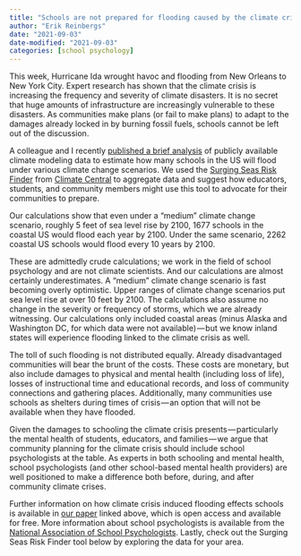 ```yaml
---
title: "Schools are not prepared for flooding caused by the climate crisis"
author: "Erik Reinbergs"
date: "2021-09-03"
date-modified: "2021-09-03"
categories: [school psychology]
---
```

This week, Hurricane Ida wrought havoc and flooding from New Orleans to New York City. Expert research has shown that the climate crisis is increasing the frequency and severity of climate disasters. It is no secret that huge amounts of infrastructure are increasingly vulnerable to these disasters. As communities make plans (or fail to make plans) to adapt to the damages already locked in by burning fossil fuels, schools cannot be left out of the discussion.

A colleague and I recently [published a brief analysis](https://newprairiepress.org/ijssw/vol5/iss2/8/?ref=ereinbergs.ghost.io) of publicly available climate modeling data to estimate how many schools in the US will flood under various climate change scenarios. We used the [Surging Seas Risk Finder](https://riskfinder.climatecentral.org/?ref=ereinbergs.ghost.io) from [Climate Central](https://www.climatecentral.org/?ref=ereinbergs.ghost.io) to aggregate data and suggest how educators, students, and community members might use this tool to advocate for their communities to prepare.

Our calculations show that even under a “medium” climate change scenario, roughly 5 feet of sea level rise by 2100, 1677 schools in the coastal US would flood each year by 2100. Under the same scenario, 2262 coastal US schools would flood every 10 years by 2100.

These are admittedly crude calculations; we work in the field of school psychology and are not climate scientists. And our calculations are almost certainly underestimates. A “medium” climate change scenario is fast becoming overly optimistic. Upper ranges of climate change scenarios put sea level rise at over 10 feet by 2100. The calculations also assume no change in the severity or frequency of storms, which we are already witnessing. Our calculations only included coastal areas (minus Alaska and Washington DC, for which data were not available) — but we know inland states will experience flooding linked to the climate crisis as well.

The toll of such flooding is not distributed equally. Already disadvantaged communities will bear the brunt of the costs. These costs are monetary, but also include damages to physical and mental health (including loss of life), losses of instructional time and educational records, and loss of community connections and gathering places. Additionally, many communities use schools as shelters during times of crisis — an option that will not be available when they have flooded.

Given the damages to schooling the climate crisis presents — particularly the mental health of students, educators, and families — we argue that community planning for the climate crisis should include school psychologists at the table. As experts in both schooling and mental health, school psychologists (and other school-based mental health providers) are well positioned to make a difference both before, during, and after community climate crises.

Further information on how climate crisis induced flooding effects schools is available in [our paper](https://ereinbergs.ghost.io/schools-are-not-prepared-for-flooding-caused-by-the-climate-crisis/) linked above, which is open access and available for free. More information about school psychologists is available from the [National Association of School Psychologists](https://www.nasponline.org/?ref=ereinbergs.ghost.io). Lastly, check out the Surging Seas Risk Finder tool below by exploring the data for your area.
